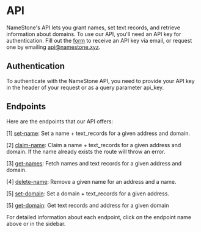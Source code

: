 # API

NameStone's API lets you grant names, set text records, and retrieve information about domains.
To use our API, you'll need an API key for authentication. Fill out the [form](https://namestone.xyz/try-namestone) to receive an API key via email, or request one by emailing [api@namestone.xyz](mailto:api@namestone.xyz).

## Authentication

To authenticate with the NameStone API, you need to provide your API key in the header of your request or as a query parameter api_key.

## Endpoints

Here are the endpoints that our API offers:

[1] [set-name](./set-name): Set a name + text_records for a given address and domain.

[2] [claim-name](./claim-name): Claim a name + text_records for a given address and domain. If the name already exists the route will throw an error.

[3] [get-names](./get-names): Fetch names and text records for a given address and domain.

[4] [delete-name](./delete-name): Remove a given name for an address and a name.

[5] [set-domain](./set-domain): Set a domain + text_records for a given address.

[5] [get-domain](./get-domain): Get text records and address for a given domain

For detailed information about each endpoint, click on the endpoint name above or in the sidebar.
